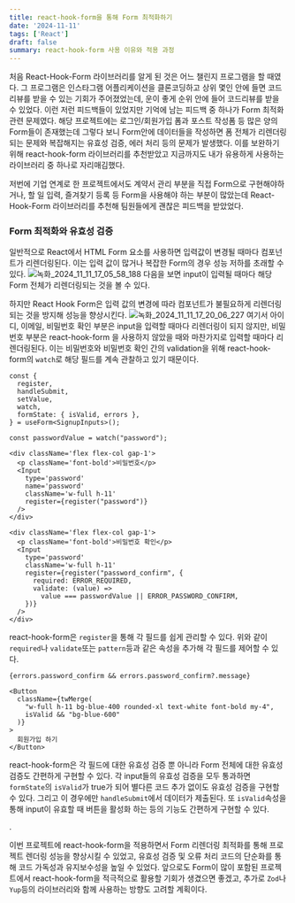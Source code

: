 ```yaml
---
title: react-hook-form을 통해 Form 최적화하기
date: '2024-11-11'
tags: ['React']
draft: false
summary: react-hook-form 사용 이유와 적용 과정
---
```


처음 React-Hook-Form 라이브러리를 알게 된 것은 어느 챌린지 프로그램을 할 때였다.
그 프로그램은 인스타그램 어플리케이션을 클론코딩하고 상위 몇인 안에 들면 코드리뷰를 받을 수 있는 기회가 주어졌었는데,
운이 좋게 순위 안에 들어 코드리뷰를 받을 수 있었다. 이런 저런 피드백들이 있었지만 기억에 남는 피드백 중 하나가 Form 최적화 관련 문제였다.
해당 프로젝트에는 로그인/회원가입 폼과 포스트 작성폼 등 많은 양의 Form들이 존재했는데
그렇다 보니 Form안에 데이터들을 작성하면 폼 전체가 리렌더링되는 문제와
복잡해지는 유효성 검증, 에러 처리 등의 문제가 발생했다.
이를 보완하기 위해 react-hook-form 라이브러리를 추천받았고 지금까지도 내가 유용하게 사용하는 라이브러리 중 하나로 자리매김했다.

저번에 기업 연계로 한 프로젝트에서도 계약서 관리 부분을 직접 Form으로 구현해야하거나,
할 일 입력, 즐겨찾기 등록 등 Form을 사용해야 하는 부분이 많았는데 React-Hook-Form 라이브러리를 추천해
팀원들에게 괜찮은 피드백을 받았었다.

### Form 최적화와 유효성 검증

일반적으로 React에서 HTML Form 요소를 사용하면 입력값이 변경될 때마다 컴포넌트가 리렌더링된다.
이는 입력 값이 많거나 복잡한 Form의 경우 성능 저하를 초래할 수 있다.
![녹화_2024_11_11_17_05_58_188](https://github.com/user-attachments/assets/93fe28b8-565c-4331-9fc5-f5803fae4f11)
다음을 보면 input이 입력될 때마다 해당 Form 전체가 리렌더링되는 것을 볼 수 있다.

하지만 React Hook Form은 입력 값의 변경에 따라 컴포넌트가 불필요하게 리렌더링되는 것을 방지해 성능을 향상시킨다.
![녹화_2024_11_11_17_20_06_227](https://github.com/user-attachments/assets/a3726ccd-bbb3-43cc-a9a1-5517eace9bd0)
여기서 아이디, 이메일, 비밀번호 확인 부분은 input을 입력할 때마다 리렌더링이 되지 않지만,
비밀번호 부분은 react-hook-form 을 사용하지 않았을 때와 마찬가지로 입력할 때마다 리렌더링된다.
이는 비밀번호와 비밀번호 확인 간의 validation을 위해 react-hook-form의 `watch`로 해당 필드를 계속 관찰하고 있기 때문이다.

```
const {
  register,
  handleSubmit,
  setValue,
  watch,
  formState: { isValid, errors },
} = useForm<SignupInputs>();

const passwordValue = watch("password");
```

```
<div className='flex flex-col gap-1'>
  <p className='font-bold'>비밀번호</p>
  <Input
    type='password'
    name='password'
    className='w-full h-11'
    register={register("password")}
  />
</div>

<div className='flex flex-col gap-1'>
  <p className='font-bold'>비밀번호 확인</p>
  <Input
    type='password'
    className='w-full h-11'
    register={register("password_confirm", {
      required: ERROR_REQUIRED,
      validate: (value) =>
        value === passwordValue || ERROR_PASSWORD_CONFIRM,
    })}
  />
</div>
```

react-hook-form은 `register`을 통해 각 필드를 쉽게 관리할 수 있다.
위와 같이 `required`나 `validate`또는 `pattern`등과 같은 속성을 추가해 각 필드를 제어할 수 있다.

```
{errors.password_confirm && errors.password_confirm?.message}
```

```
<Button
  className={twMerge(
    "w-full h-11 bg-blue-400 rounded-xl text-white font-bold my-4",
    isValid && "bg-blue-600"
  )}
>
  회원가입 하기
</Button>
```

react-hook-form은 각 필드에 대한 유효성 검증 뿐 아니라 Form 전체에 대한 유효성 검증도 간편하게 구현할 수 있다.
각 input들의 유효성 검증을 모두 통과하면 `formState`의 `isValid`가 true가 되어 별다른 코드 추가 없이도 유효성 검증을 구현할 수 있다.
그리고 이 경우에만 `handleSubmit`에서 데이터가 제출된다.
또 `isValid`속성을 통해 input이 유효할 때 버튼을 활성화 하는 등의 기능도 간편하게 구현할 수 있다.

.

이번 프로젝트에 react-hook-form을 적용하면서 Form 리렌더링 최적화를 통해 프로젝트 렌더링 성능을 향상시킬 수 있었고,
유효성 검증 및 오류 처리 코드의 단순화를 통해 코드 가독성과 유지보수성을 높일 수 있었다.
앞으로도 Form이 많이 포함된 프로젝트에서 react-hook-form을 적극적으로 활용할 기회가 생겼으면 좋겠고,
추가로 `Zod`나 `Yup`등의 라이브러리와 함께 사용하는 방향도 고려할 계획이다.

